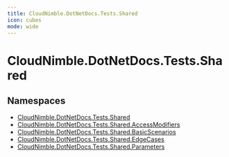 ```yaml
---
title: CloudNimble.DotNetDocs.Tests.Shared
icon: cubes
mode: wide
---
```


# CloudNimble.DotNetDocs.Tests.Shared

## Namespaces

- [CloudNimble.DotNetDocs.Tests.Shared](index.mdx)
- [CloudNimble.DotNetDocs.Tests.Shared.AccessModifiers](index.mdx)
- [CloudNimble.DotNetDocs.Tests.Shared.BasicScenarios](index.mdx)
- [CloudNimble.DotNetDocs.Tests.Shared.EdgeCases](index.mdx)
- [CloudNimble.DotNetDocs.Tests.Shared.Parameters](index.mdx)
